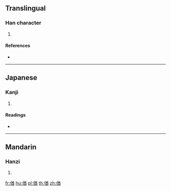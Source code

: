 {{character info/new}}
==Translingual==

===Han character===
{{Han char|rn=9|rad=人|as=09|sn=11|four=28261|canj=OTCW|ids=⿰亻酋}}

# {{defn|Han|sort=人09}}

====References====
* {{Han ref|kx=0111.100|dkj=00874|dj=0237.090|hdz=10193.030|uh=5064|ud=20580|bh=D461|bd=54369}}

----

==Japanese==

===Kanji===
{{ja-kanji|grade=|rs=人09}}

# {{defn|lang=ja|sort=人09}}

====Readings====
* {{ja-readings|on=[[ゆ]] (yu)|kun=[[はべる]] (haberu)}}

----

==Mandarin==

===Hanzi===
{{cmn-hanzi|pin=[[yǒu]] ([[you3]])|wg=yu<sup>3</sup>}}

# {{defn|lang=cmn|sort=人09}}

[[fr:偤]]
[[hu:偤]]
[[pl:偤]]
[[th:偤]]
[[zh:偤]]
